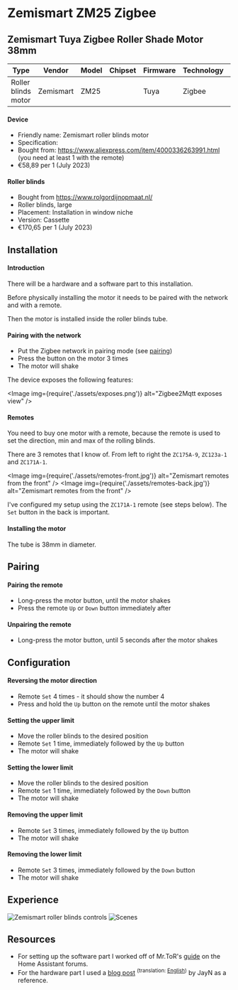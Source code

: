 
# Zemismart ZM25 Zigbee

## Zemismart Tuya Zigbee Roller Shade Motor 38mm

| Type                | Vendor    | Model | Chipset | Firmware | Technology | Protocol |
| ------------------- | --------- | ----- | ------- | -------- | ---------- | -------- |
| Roller blinds motor | Zemismart | ZM25  |         | Tuya     | Zigbee     | Zigbee   |

#### Device

- Friendly name: Zemismart roller blinds motor
- Specification:
- Bought from: https://www.aliexpress.com/item/4000336263991.html (you need at least 1 with the
  remote)
- €58,89 per 1 (July 2023)

#### Roller blinds

- Bought from https://www.rolgordijnopmaat.nl/
- Roller blinds, large
- Placement: Installation in window niche
- Version: Cassette
- €170,65 per 1 (July 2023)

## Installation

#### Introduction

There will be a hardware and a software part to this installation.

Before physically installing the motor it needs to be paired with the network and with a remote.

Then the motor is installed inside the roller blinds tube.

#### Pairing with the network

- Put the Zigbee network in pairing mode (see [pairing](../../pairing/zigbee))
- Press the button on the motor 3 times
- The motor will shake

The device exposes the following features:

<Image img={require('./assets/exposes.png')} alt="Zigbee2Mqtt exposes view" />

#### Remotes

You need to buy one motor with a remote, because the remote is used to set the direction, min and
max of the rolling blinds.

There are 3 remotes that I know of. From left to right the `ZC175A-9`, `ZC123a-1` and `ZC171A-1`.

<Image img={require('./assets/remotes-front.jpg')} alt="Zemismart remotes from the front" />
<Image img={require('./assets/remotes-back.jpg')} alt="Zemismart remotes from the front" />

I've configured my setup using the `ZC171A-1` remote (see steps below). The `Set` button in the back
is important.

#### Installing the motor

The tube is 38mm in diameter.

## Pairing

#### Pairing the remote

- Long-press the motor button, until the motor shakes
- Press the remote `Up` or `Down` button immediately after

#### Unpairing the remote

- Long-press the motor button, until 5 seconds after the motor shakes

## Configuration

#### Reversing the motor direction

- Remote `Set` 4 times - it should show the number 4
- Press and hold the `Up` button on the remote until the motor shakes

#### Setting the upper limit

- Move the roller blinds to the desired position
- Remote `Set` 1 time, immediately followed by the `Up` button
- The motor will shake

#### Setting the lower limit

- Move the roller blinds to the desired position
- Remote `Set` 1 time, immediately followed by the `Down` button
- The motor will shake

#### Removing the upper limit

- Remote `Set` 3 times, immediately followed by the `Up` button
- The motor will shake

#### Removing the lower limit

- Remote `Set` 3 times, immediately followed by the `Down` button
- The motor will shake

## Experience

<ImageWrapper>
  <Image img={require('./assets/controls.png')} alt="Zemismart roller blinds controls" />
  <Image img={require('./assets/scenes.png')} alt="Scenes" />
</ImageWrapper>

## Resources

- For setting up the software part I worked off of Mr.ToR's
  [guide](https://community.home-assistant.io/t/zemismart-zm25-zigbee-howto-tubular-roller-blind-shade-cover-motor/474992)
  on the Home Assistant forums.
- For the hardware part I used a [blog post](https://m.blog.naver.com/2kiu/221955091776)
  <sup>(translation\: [English](./assets/BlogPost-JayN-ZemismartZigbeeRollerShadeMotor.pdf))</sup>
  by JayN as a reference.
